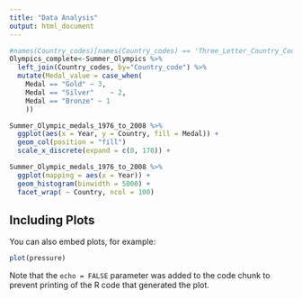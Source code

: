 ```yaml
---
title: "Data Analysis"
output: html_document
---
```


```r
#names(Country_codes)[names(Country_codes) == 'Three_Letter_Country_Code'] <- 'Country_code'
Olympics_complete<-Summer_Olympics %>%
  left_join(Country_codes, by="Country_code") %>%
  mutate(Medal_value = case_when(
    Medal == "Gold" ~ 3,
    Medal == "Silver"    ~ 2,
    Medal == "Bronze" ~ 1
    )) 
```

```r
Summer_Olympic_medals_1976_to_2008 %>%
  ggplot(aes(x = Year, y = Country, fill = Medal)) +
  geom_col(position = "fill") 
  scale_x_discrete(expand = c(0, 170)) +
```

```r
Summer_Olympic_medals_1976_to_2008 %>%
  ggplot(mapping = aes(x = Year)) +
  geom_histogram(binwidth = 5000) +
  facet_wrap( ~ Country, ncol = 100)
```

## Including Plots

You can also embed plots, for example:

```r
plot(pressure)
```

Note that the `echo = FALSE` parameter was added to the code chunk to prevent printing of the R code that generated the plot.
